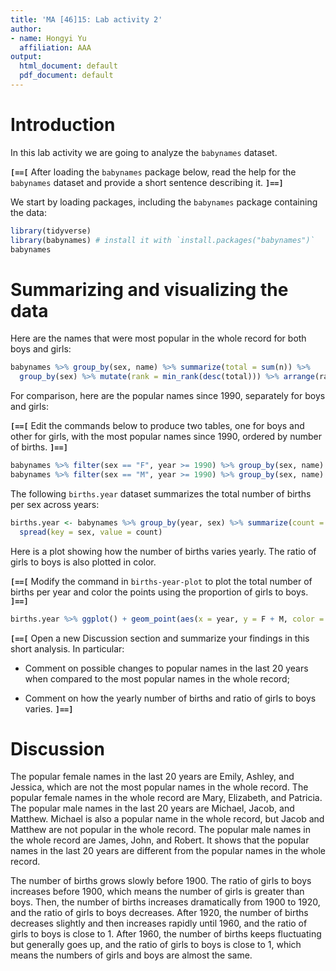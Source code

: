 ```yaml
---
title: 'MA [46]15: Lab activity 2'
author:
- name: Hongyi Yu
  affiliation: AAA
output:
  html_document: default
  pdf_document: default
---
```



# Introduction

In this lab activity we are going to analyze the `babynames` dataset.

**`[==[`** After loading the `babynames` package below, read the help for the `babynames` dataset and provide a short sentence describing it. **`]==]`**

We start by loading packages, including the `babynames` package containing the data:

```r
library(tidyverse)
library(babynames) # install it with `install.packages("babynames")`
babynames
```


# Summarizing and visualizing the data 

Here are the names that were most popular in the whole record for both boys and girls:

```r
babynames %>% group_by(sex, name) %>% summarize(total = sum(n)) %>%
  group_by(sex) %>% mutate(rank = min_rank(desc(total))) %>% arrange(rank, sex)
```

For comparison, here are the popular names since 1990, separately for boys and girls:

**`[==[`** Edit the commands below to produce two tables, one for boys and other for girls, with the most popular names since 1990, ordered by number of births. **`]==]`**

```r
babynames %>% filter(sex == "F", year >= 1990) %>% group_by(sex, name) %>% summarize(total = sum(n)) %>% mutate(rank = min_rank(desc(total))) %>% arrange(rank)
babynames %>% filter(sex == "M", year >= 1990) %>% group_by(sex, name) %>% summarize(total = sum(n)) %>% mutate(rank = min_rank(desc(total))) %>% arrange(rank)

```

The following `births.year` dataset summarizes the total number of births per sex across years:

```r
births.year <- babynames %>% group_by(year, sex) %>% summarize(count = sum(n)) %>%
  spread(key = sex, value = count)
```

Here is a plot showing how the number of births varies yearly. The ratio of girls to boys is also plotted in color.

**`[==[`** Modify the command in `births-year-plot` to plot the total number of births per year and color the points using the proportion of girls to boys. **`]==]`**

```r
births.year %>% ggplot() + geom_point(aes(x = year, y = F + M, color = F/M))
```


**`[==[`**
Open a new Discussion section and summarize your findings in this short analysis. In particular:

  * Comment on possible changes to popular names in the last 20 years when compared to the most popular names in the whole record;
  
  * Comment on how the yearly number of births and ratio of girls to boys varies.
**`]==]`**

# Discussion

The popular female names in the last 20 years are Emily, Ashley, and Jessica, which are not the most popular names in the whole record. The popular female names in the whole record are Mary, Elizabeth, and Patricia. The popular male names in the last 20 years are Michael, Jacob, and Matthew. Michael is also a popular name in the whole record, but Jacob and Matthew are not popular in the whole record. The popular male names in the whole record are James, John, and Robert. It shows that the popular names in the last 20 years are different from the popular names in the whole record.

The number of births grows slowly before 1900. The ratio of girls to boys increases before 1900, which means the number of girls is greater than boys. Then, the number of births increases dramatically from 1900 to 1920, and the ratio of girls to boys decreases. After 1920, the number of births decreases slightly and then increases rapidly until 1960, and the ratio of girls to boys is close to 1. After 1960, the number of births keeps fluctuating but generally goes up, and the ratio of girls to boys is close to 1, which means the numbers of girls and boys are almost the same.


  